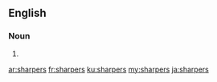 ==English==

===Noun===
{{head|en|plural}}

# {{plural of|sharper|lang=en}}

[[ar:sharpers]]
[[fr:sharpers]]
[[ku:sharpers]]
[[my:sharpers]]
[[ja:sharpers]]